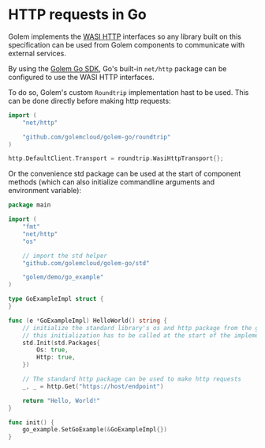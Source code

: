 # HTTP requests in Go

Golem implements the [WASI HTTP](https://github.com/WebAssembly/wasi-http) interfaces so any library built on this specification can be used from Golem components to communicate with external services.

By using the [Golem Go SDK](/docs/go-language-guide/golem-go-sdk), Go's built-in `net/http` package can be configured to use the WASI HTTP interfaces.

To do so, Golem's custom `Roundtrip` implementation hast to be used.
This can be done directly before making http requests:

```go
import (
	"net/http"

	"github.com/golemcloud/golem-go/roundtrip"
)

http.DefaultClient.Transport = roundtrip.WasiHttpTransport{};
```

Or the convenience std package can be used at the start of component methods (which can also initialize commandline arguments and environment variable):

```go
package main

import (
	"fmt"
	"net/http"
	"os"

	// import the std helper
	"github.com/golemcloud/golem-go/std"

	"golem/demo/go_example"
)

type GoExampleImpl struct {
}

func (e *GoExampleImpl) HelloWorld() string {
    // initialize the standard library's os and http package from the golem environment
	// this initialization has to be called at the start of the implementation methods
	std.Init(std.Packages{
		Os: true,
		Http: true,
	})

	// The standard http package can be used to make http requests
	_, _ = http.Get("https://host/endpoint")

	return "Hello, World!"
}

func init() {
	go_example.SetGoExample(&GoExampleImpl{})
}
```
